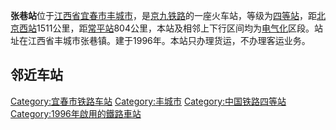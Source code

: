 {{Infobox China railway station
|车站名称 = 张巷站
|车站名称拼音 = ZhangXiang
|英文名称 = Zhangxiang Railway Station
|车站代码 = 25496
|电报码 = ZYG
|拼音码 = ZXI
|车站位置 =[[江西省|江西省]][[宜春市|宜春市]][[丰城市|丰城市]]
|坐标 = {{coord|28|08|47|N|115|55|42|E|display=inline,title}}
|车站功能 = 货运站
|归属 = [[中国铁路南昌局集团|中国铁路南昌局集团]]
|线路 = [[京九铁路|京九铁路]]
|车站等级 = [[四等站_(中国)|四等站]]
 }} 
'''张巷站'''位于[[江西省|江西省]][[宜春市|宜春市]][[丰城市|丰城市]]，是[[京九铁路|京九铁路]]的一座火车站，等级为[[四等站_(中国)|四等站]]，距[[北京西站|北京西站]]1511公里，距[[常平站|常平站]]804公里，本站及相邻上下行区间均为[[電氣化鐵路|电气化]]区段。站址在江西省丰城市张巷镇。建于1996年。本站只办理货运，不办理客运业务。

== 邻近车站 ==
{{Start rail box|[[中国铁路|中国铁路]]}}
{{s-inop|[[三江镇站|三江镇站]]|{{站|北京西}}方向}}
{{s-line|[[京九铁路|京九铁路]]<br />← 20km 张巷站 22km →}}
{{s-inop|[[丰城南站|丰城南站]]|{{站|常平}}方向}}
{{End box}}

{{京九铁路}}
{{南昌车务段}}
[[Category:宜春市铁路车站|Category:宜春市铁路车站]]
[[Category:丰城市|Category:丰城市]]
[[Category:中国铁路四等站|Category:中国铁路四等站]]
[[Category:1996年啟用的鐵路車站|Category:1996年啟用的鐵路車站]]